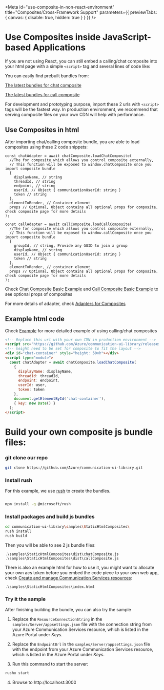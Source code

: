 
<Meta
  id="use-composite-in-non-react-environment"
  title="Composites/Cross-Framework Support"
  parameters={{ previewTabs: { canvas: { disable: true, hidden: true } } }}
/>

# Use Composites inside JavaScript-based Applications

If you are not using React, you can still embed a calling/chat composite into your html page with a simple `<script>` tag and several lines of code like:

You can easily find prebuilt bundles from:

[The latest bundles for chat composite](https://github.com/Azure/communication-ui-library/releases/latest/download/chatComposite.js)

[The latest bundles for call composite](https://github.com/Azure/communication-ui-library/releases/latest/download/callComposite.js)

For development and prototyping purpose, import these 2 urls with `<script>` tags will be the fastest way. In production environment, we recommend that serving composite files on your own CDN will help with performance.

## Use Composites in html

After importing chat/calling composite bundle, you are able to load composites using these 2 code snippets:

```tsx
const chatAdapter = await chatComposite.loadChatComposite(
  //The for composite which allows you control composite externally,
  // This function will be exposed to window.chatComposite once you import composite bundle
  {
    displayName, // string
    threadId, // string
    endpoint, // string
    userId, // Object { communicationUserId: string }
    token // string
  },
  elementToRender, // Container element
  props // Optional, Object contains all optional props for composite, check composite page for more details
);
```

```tsx
const callAdapter = await callComposite.loadCallComposite(
  //The for composite which allows you control composite externally,
  // This function will be exposed to window.callComposite once you import composite bundle
  {
    groupId, // string, Provide any GUID to join a group
    displayName, // string
    userId, // Object { communicationUserId: string }
    token // string
  },
  elementToRender, // container element
  props // Optional, Object contains all optional props for composite, check composite page for more details
);
```

Check [Chat Composite Basic Example](./?path=/docs/composites-chat-basicexample--basic-example) and [Call Composite Basic Example](./?path=/docs/composites-call-basicexample--basic-example) to see optional props of composites

For more details of adapter, check [Adapters for Composites](./?path=/story/composite-adapters--page)

## Example html code

Check [Example](https://github.com/Azure/communication-ui-library/blob/PublicPreview/1.0.0-beta.3/samples/StaticHtmlComposites/index.html) for more detailed example of using calling/chat composites

```html
<!-- Replace this url with your own CDN in production environment -->
<script src="https://github.com/Azure/communication-ui-library/releases/latest/download/chatComposite.js"></script>
<!-- height need to be set for composite to fit the layout -->
<div id="chat-container" style="height: 50vh"></div>
<script type="module">
  const chatAdapter = await chatComposite.loadChatComposite(
    {
      displayName: displayName,
      threadId: threadId,
      endpoint: endpoint,
      userId: user,
      token: token
    },
    document.getElementById('chat-container'),
    { key: new Date() }
  );
</script>
```

# Build your own composite js bundle files:

### git clone our repo

```bash
git clone https://github.com/Azure/communication-ui-library.git
```

### Install rush

For this example, we use [rush](https://rushjs.io/) to create the bundles.

```bash

npm install -g @microsoft/rush

```

### Install packages and build js bundles

```bash
cd communication-ui-library\samples\StaticHtmlComposites\
rush install
rush build
```

Then you will be able to see 2 js bundle files:

```
.\samples\StaticHtmlComposites\dist\chatComposite.js
.\samples\StaticHtmlComposites\dist\callComposite.js
```

There is also an example html for how to use it, you might want to allocate your own acs token before you embed the code piece to your own web app, check [Create and manage Communication Services resources](https://docs.microsoft.com/azure/communication-services/quickstarts/create-communication-resource?tabs=windows&pivots=platform-azp):

```
.\samples\StaticHtmlComposites\index.html
```

### Try it the sample

After finishing building the bundle, you can also try the sample

1. Replace the `ResourceConnectionString` in the `samples/Server/appsettings.json` file with the connection string from your Azure Communication Services resource, which is listed in the Azure Portal under _Keys_.

2. Replace the `EndpointUrl` in the `samples/Server/appsettings.json` file with the endpoint from your Azure Communication Services resource, which is listed in the Azure Portal under _Keys_.

3. Run this command to start the server:

```bash
rushx start
```

4. Browse to http://localhost:3000
